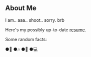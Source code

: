 ## About Me 

I am.. aaa.. shoot.. sorry. brb

Here's my possibly up-to-date [resume](https://drive.google.com/).

Some random facts:

●🐔     ●🎶     ●🌃    ●💻 
